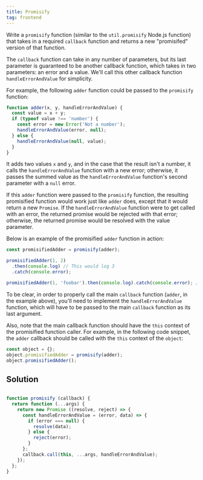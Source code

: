 ```yaml
---
title: Promisify
tag: frontend
---
```


Write a `promisify` function (similar to the `util.promisify` Node.js function) that takes in a required `callback` function and returns a new "promisifed" version of that function.

The `callback` function can take in any number of parameters, but its last parameter is guaranteed to be another callback function, which takes in two parameters: an error and a value. We'll call this other callback function `handleErrorAndValue` for simplicity.

For example, the following `adder` function could be passed to the `promisify` function:

```javascript
function adder(x, y, handleErrorAndValue) {
  const value = x + y;
  if (typeof value !== 'number') {
    const error = new Error('Not a number');
    handleErrorAndValue(error, null);
  } else {
    handleErrorAndValue(null, value);
  }
}
```

It adds two values `x` and `y`, and in the case that the result isn't a number, it calls the `handleErrorAndValue` function with a new error; otherwise, it passes the summed value as the `handleErrorAndValue` function's second parameter with a `null` error.

If this `adder` function were passed to the `promisify` function, the resulting promisified function would work just like `adder` does, except that it would return a new `Promise`. If the `handleErrorAndValue` function were to get called with an error, the returned promise would be rejected with that error; otherwise, the returned promise would be resolved with the value parameter.

Below is an example of the promisified `adder` function in action:

```javascript
const promisifiedAdder = promisify(adder);

promisifiedAdder(1, 2)
  .then(console.log) // This would log 3
  .catch(console.error);

promisifiedAdder(1, 'foobar').then(console.log).catch(console.error); // An error would be caught and logged
```

To be clear, in order to properly call the main `callback` function (`adder`, in the example above), you'll need to implement the `handleErrorAndValue` function, which will have to be passed to the main `callback` function as its last argument.

Also, note that the main callback function should have the `this` context of the promisified function caller. For example, in the following code snippet, the `adder` callback should be called with the `this` context of the `object`:

```javascript
const object = {};
object.promisifiedAdder = promisify(adder);
object.promisifiedAdder();
```

## Solution

```javascript

function promisify (callback) {
  return function (...args) {
    return new Promise ((resolve, reject) => {
      const handleErrorAndValue = (error, data) => {
        if (error === null) {
          resolve(data);
        } else {
          reject(error);
        }
      };
      callback.call(this, ...args, handleErrorAndValue);
    });
  };
}
```